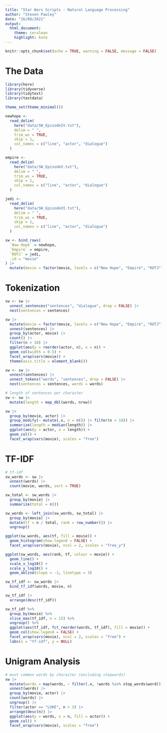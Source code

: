 ```yaml
---
title: "Star Wars Scripts - Natural Language Processing"
author: "Steven Pawley"
date: "16/08/2021"
output: 
  html_document: 
    theme: cerulean
    highlight: kate
---
```


```r
knitr::opts_chunk$set(echo = TRUE, warning = FALSE, message = FALSE)
```

# The Data

```r
library(here)
library(tidyverse)
library(tidytext)
library(textdata)

theme_set(theme_minimal())
```

```r
newhope <-
  read_delim(
    here("data/SW_EpisodeIV.txt"),
    delim = " ",
    trim_ws = TRUE,
    skip = 1,
    col_names = c("line", "actor", "dialogue")
  )

empire <-
  read_delim(
    here("data/SW_EpisodeV.txt"),
    delim = " ",
    trim_ws = TRUE,
    skip = 1,
    col_names = c("line", "actor", "dialogue")
  )

jedi <-
  read_delim(
    here("data/SW_EpisodeVI.txt"),
    delim = " ",
    trim_ws = TRUE,
    skip = 1,
    col_names = c("line", "actor", "dialogue")
  )

sw <- bind_rows(
  `New Hope` = newhope,
  `Empire` = empire,
  `ROTJ` = jedi,
  .id = "movie"
) |> 
  mutate(movie = factor(movie, levels = c("New Hope", "Empire", "ROTJ")))
```

# Tokenization

```r
sw <- sw |>
  unnest_sentences("sentences", "dialogue", drop = FALSE) |>
  nest(sentences = sentences)
```

```r
sw |>
  mutate(movie = factor(movie, levels = c("New Hope", "Empire", "ROTJ"))) |>
  unnest(sentences) |>
  group_by(actor, movie) |>
  count() |>
  filter(n > 10) |>
  ggplot(aes(y = reorder(actor, n), x = n)) +
  geom_col(width = 0.5) +
  facet_wrap(vars(movie)) +
  theme(axis.title = element_blank())
```

```r
sw <- sw |>
  unnest(sentences) |>
  unnest_tokens("words", "sentences", drop = FALSE) |>
  nest(sentences = sentences, words = words)
```

```r
# length of sentences per character
sw <- sw |>
  mutate(length = map_dbl(words, nrow))

sw |>
  group_by(movie, actor) |>
  group_modify(~ mutate(.x, n = n()) |> filter(n > 10)) |>
  summarize(length = median(length)) |>
  ggplot(aes(y = actor, x = length)) +
  geom_col() +
  facet_wrap(vars(movie), scales = "free")
```

# TF-IDF

```r
# tf-idf
sw_words <- sw |>
  unnest(words) |>
  count(movie, words, sort = TRUE)

sw_total <- sw_words |>
  group_by(movie) |>
  summarize(total = n())

sw_words <- left_join(sw_words, sw_total) |>
  group_by(movie) |>
  mutate(tf = n / total, rank = row_number()) |>
  ungroup()

ggplot(sw_words, aes(tf, fill = movie)) +
  geom_histogram(show.legend = FALSE) +
  facet_wrap(vars(movie), ncol = 2, scales = "free_y")

ggplot(sw_words, aes(rank, tf, colour = movie)) +
  geom_line() +
  scale_x_log10() +
  scale_y_log10() +
  geom_abline(slope = -1, linetype = 3)

sw_tf_idf <- sw_words |>
  bind_tf_idf(words, movie, n)

sw_tf_idf |>
  arrange(desc(tf_idf))

sw_tf_idf %>%
  group_by(movie) %>%
  slice_max(tf_idf, n = 15) %>%
  ungroup() %>%
  ggplot(aes(tf_idf, fct_reorder(words, tf_idf), fill = movie)) +
  geom_col(show.legend = FALSE) +
  facet_wrap(vars(movie), ncol = 2, scales = "free") +
  labs(x = "tf-idf", y = NULL)
```

# Unigram Analysis

```r
# most common words by character (excluding stopwords)
sw |>
  mutate(words = map(words, ~ filter(.x, !words %in% stop_words$word))) |>
  unnest(words) |>
  group_by(movie, actor) |>
  count(words) |>
  ungroup() |>
  filter(actor == "LUKE", n > 3) |>
  arrange(desc(n)) |>
  ggplot(aes(y = words, x = n, fill = actor)) +
  geom_col() +
  facet_wrap(vars(movie), scales = "free")
```
